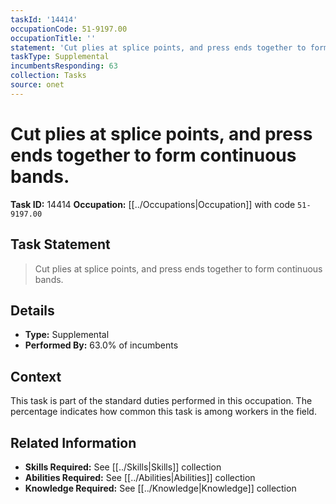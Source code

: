 ```yaml
---
taskId: '14414'
occupationCode: 51-9197.00
occupationTitle: ''
statement: 'Cut plies at splice points, and press ends together to form continuous bands.'
taskType: Supplemental
incumbentsResponding: 63
collection: Tasks
source: onet
---
```

# Cut plies at splice points, and press ends together to form continuous bands.

**Task ID:** 14414
**Occupation:** [[../Occupations|Occupation]] with code `51-9197.00`

## Task Statement

> Cut plies at splice points, and press ends together to form continuous bands.

## Details

- **Type:** Supplemental
- **Performed By:** 63.0% of incumbents

## Context

This task is part of the standard duties performed in this occupation. The percentage indicates how common this task is among workers in the field.

## Related Information

- **Skills Required:** See [[../Skills|Skills]] collection
- **Abilities Required:** See [[../Abilities|Abilities]] collection
- **Knowledge Required:** See [[../Knowledge|Knowledge]] collection
